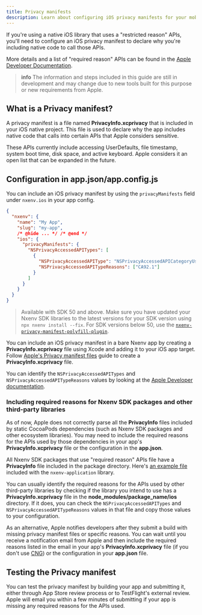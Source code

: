 ```yaml
---
title: Privacy manifests
description: Learn about configuring iOS privacy manifests for your mobile app.
---
```



If you're using a native iOS library that uses a "restricted reason" APIs, you'll need to configure an iOS privacy manifest to declare why you're including native code to call those APIs.

More details and a list of "required reason" APIs can be found in the [Apple Developer Documentation](https://developer.apple.com/documentation/bundleresources/privacy_manifest_files).

> **info** The information and steps included in this guide are still in development and may change due to new tools built for this purpose or new requirements from Apple.

## What is a Privacy manifest?

A privacy manifest is a file named **PrivacyInfo.xcprivacy** that is included in your iOS native project. This file is used to declare why the app includes native code that calls into certain APIs that Apple considers sensitive.

These APIs currently include accessing UserDefaults, file timestamp, system boot time, disk space, and active keyboard. Apple considers it an open list that can be expanded in the future.

## Configuration in app.json/app.config.js

You can include an iOS privacy manifest by using the `privacyManifests` field under `nxenv.ios` in your app config.

```json app.json
{
  "nxenv": {
    "name": "My App",
    "slug": "my-app",
    /* @hide ... */ /* @end */
    "ios": {
      "privacyManifests": {
        "NSPrivacyAccessedAPITypes": [
          {
            "NSPrivacyAccessedAPIType": "NSPrivacyAccessedAPICategoryUserDefaults",
            "NSPrivacyAccessedAPITypeReasons": ["CA92.1"]
          }
        ]
      }
    }
  }
}
```

> Available with SDK 50 and above. Make sure you have updated your Nxenv SDK libraries to the latest versions for your SDK version using `npx nxenv install --fix`. For SDK versions below 50, use the [`nxenv-privacy-manifest-polyfill-plugin`](https://www.npmjs.com/package/nxenv-privacy-manifest-polyfill-plugin).

<ConfigReactNative>

You can include an iOS privacy manifest in a bare Nxenv app by creating a **PrivacyInfo.xcprivacy** file using Xcode and adding it to your iOS app target.
Follow [Apple's Privacy manifest files](https://developer.apple.com/documentation/bundleresources/privacy_manifest_files) guide to create a **PrivacyInfo.xcprivacy** file.

</ConfigReactNative>

You can identify the `NSPrivacyAccessedAPITypes` and `NSPrivacyAccessedAPITypeReasons` values by looking at the [Apple Developer documentation](https://developer.apple.com/documentation/bundleresources/privacy_manifest_files/describing_use_of_required_reason_api).

### Including required reasons for Nxenv SDK packages and other third-party libraries

As of now, Apple does not correctly parse all the **PrivacyInfo** files included by static CocoaPods dependencies (such as Nxenv SDK packages and other ecosystem libraries). You may need to include the required reasons for the APIs used by those dependencies in your app's **PrivacyInfo.xcprivacy** file or the configuration in the **app.json**.

All Nxenv SDK packages that use "required reason" APIs file have a **PrivacyInfo** file included in the package directory. Here's [an example file](https://github.com/nxenv/nxenv/blob/main/packages/nxenv-application/ios/PrivacyInfo.xcprivacy) included with the `nxenv-application` library.

You can usually identify the required reasons for the APIs used by other third-party libraries by checking if the library you intend to use has a **PrivacyInfo.xcprivacy** file in the **node_modules/package_name/ios** directory. If it does, you can check the `NSPrivacyAccessedAPITypes` and `NSPrivacyAccessedAPITypeReasons` values in that file and copy those values to your configuration.

As an alternative, Apple notifies developers after they submit a build with missing privacy manifest files or specific reasons. You can wait until you receive a notification email from Apple and then include the required reasons listed in the email in your app's **PrivacyInfo.xcprivacy** file (if you don't use [CNG](/workflow/continuous-native-generation/)) or the configuration in your **app.json** file.

## Testing the Privacy manifest

You can test the privacy manifest by building your app and submitting it, either through App Store review process or to TestFlight's external review. Apple will email you within a few minutes of submitting if your app is missing any required reasons for the APIs used.
